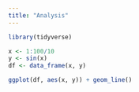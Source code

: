 ```yaml
---
title: "Analysis"
---
```


```r
library(tidyverse)

x <- 1:100/10
y <- sin(x)
df <- data_frame(x, y)

ggplot(df, aes(x, y)) + geom_line()
```